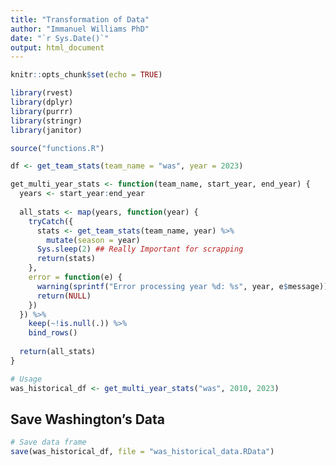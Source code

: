 ```yaml
---
title: "Transformation of Data"
author: "Immanuel Williams PhD"
date: "`r Sys.Date()`"
output: html_document
---
```


```r
knitr::opts_chunk$set(echo = TRUE)
```



```r
library(rvest)
library(dplyr)
library(purrr)
library(stringr)
library(janitor)
```

```r
source("functions.R")
```


```r
df <- get_team_stats(team_name = "was", year = 2023)
```




```r
get_multi_year_stats <- function(team_name, start_year, end_year) {
  years <- start_year:end_year
  
  all_stats <- map(years, function(year) {
    tryCatch({
      stats <- get_team_stats(team_name, year) %>%
        mutate(season = year)
      Sys.sleep(2) ## Really Important for scrapping 
      return(stats)
    }, 
    error = function(e) {
      warning(sprintf("Error processing year %d: %s", year, e$message))
      return(NULL)
    })
  }) %>%
    keep(~!is.null(.)) %>%
    bind_rows()
  
  return(all_stats)
}
```


```r
# Usage
was_historical_df <- get_multi_year_stats("was", 2010, 2023)
```

## Save Washington's Data
```r
# Save data frame
save(was_historical_df, file = "was_historical_data.RData")
```


